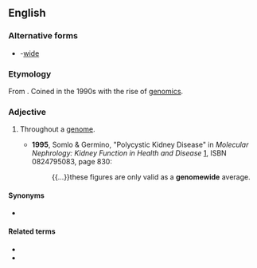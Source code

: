 ==English==

===Alternative forms===
* {{l|en|genome}}-[[wide]]

===Etymology===
From {{suffix|genome|wide|lang=en}}. Coined in the 1990s with the rise of [[genomics]].

===Adjective===
{{en-adj|-}}

# {{lb|en|genetics}} Throughout a [[genome]].
#* '''1995''', Somlo & Germino, "Polycystic Kidney Disease" in ''Molecular Nephrology: Kidney Function in Health and Disease'' [http://books.google.com/books?id=8UHKog3qMIAC], ISBN 0824795083, page 830:
#*: {{...}}these figures are only valid as a '''genomewide''' average.

====Synonyms====
* {{l|en|pan-genomic}}

====Related terms====
* {{l|en|GWA}}
* {{l|en|GWAS}}